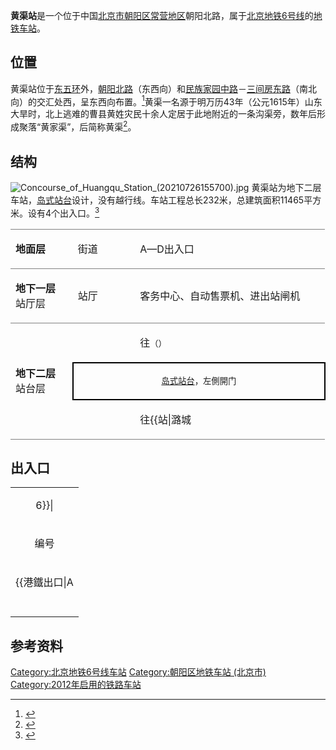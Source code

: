 {{NoteTA
|G1=Railway}}
{{Infobox station
|name = 黄渠
|eng_name = Huangqu
|linecolour = {{北京地铁颜色|6}}
|image = Platform of Huangqu Station (20210726155821).jpg
|caption = 黄渠站站台
|country = {{PRC}}
|borough = [[北京市|北京市]][[朝阳区_(北京市)|朝阳区]][[常营地区|常营地区]]
|address = [[朝阳北路|朝阳北路]]与黄渠东路交叉口东侧
|coordinates = {{Coord|39.923070|116.572637|type:railwaystation_region:CN-11_source:GoogleMaps|display=inline,title}}
|elevation = 
|operator = [[北京市地铁运营有限公司|北京市地铁运营有限公司]]
|lines = {{北京地铁线路名|6|SL}}
|distance = 
|platform = 1座[[岛式站台|岛式站台]]
|tracks = 2条
|connections = 公交站：常营路口西、地铁黄渠站
|structure = 地下车站
|hall = 整体式站厅
|depth = 
|levels = 
|interchange = 
|exits = 4個
|architect = 
|architectural_style = 
|colour = 灰黑色
|type = 
|status = 运营中
|code = 
|classification = 
|website = 
|built = 
|opened = 2012年12月30日
|pass_year = 
|passengers = 
|pass_system = 
|pass_rank = 
|mpassengers = 
|trains = 
|station_hours = 
|hours = 
|first = {{北京地铁线路名|6|S}}
:往{{北京地铁起讫站|6|L}}：05:02
:往{{北京地铁起讫站|6|R}}：06:08
|last = {{北京地铁线路名|6|S}}
:往{{北京地铁起讫站|6|L}}：23:13
:往{{北京地铁起讫站|6|R}}：23:25
:往{{站|草房}}：00:36
|adjacent = {{adjacent stations|system=北京地铁|line=6|left=褡裢坡|right=常营|note-left=1.238km|note-mid=距离[[金安桥站|金安桥]]36.902km|note-right=1.854km}}
|route_map = {{Routemap|inline=yes|map=
utSTRf\utSTRg~~ ~~{{rmr|Licon=U|{{stl|北京地铁|褡裢坡}}}}
utSTR+BSl\utSTR+BSr
utSTR+BSl\utSTR+BSr
utSTRf\utSTRg~~ ~~{{rmr|Licon=D|{{stl|北京地铁|常营}}}}
}}
}}
'''黄渠站'''是一个位于中国[[北京市|北京市]][[朝阳区_(北京市)|朝阳区]][[常营地区|常营地区]]朝阳北路，属于[[北京地铁|北京地铁]][[北京地铁6号线|6号线]]的[[地铁车站|地铁车站]]。

== 位置 ==
黄渠站位于[[北京五环路|东五环]]外，[[朝阳北路_(北京)|朝阳北路]]（东西向）和[[民族家园中路|民族家园中路]]－[[三间房东路|三间房东路]]（南北向）的交汇处西，呈东西向布置。<ref>{{cite web|url=http://www.bjghw.gov.cn/web/static/articles/catalog_14300/article_ff808081262b02de01262c2fa1a90005/ff808081262b02de01262c2fa1a90005.html|title=轨道交通6号线一期工程规划方案公告|date=2010-01-14|accessdate=2011-09-13|publisher=[[北京市规划委员会|北京市规划委员会]]|archive-url=https://web.archive.org/web/20101227055616/http://www.bjghw.gov.cn/web/static/articles/catalog_14300/article_ff808081262b02de01262c2fa1a90005/ff808081262b02de01262c2fa1a90005.html|archive-date=2010-12-27|dead-url=yes}}</ref>黄渠一名源于明万历43年（公元1615年）山东大旱时，北上逃难的曹县黄姓灾民十余人定居于此地附近的一条沟渠旁，数年后形成聚落“黄家渠”，后简称黄渠<ref name="hlp">{{Cite book|title=北京地铁站名掌故|last=户力平|publisher=东方出版社|year=2020|isbn=978-7-5207-1180-7|location=北京|pages=133}}</ref>。

== 结构 ==
[[File:Concourse_of_Huangqu_Station_(20210726155700).jpg|thumb]]
黄渠站为地下二层车站，[[岛式站台|岛式站台]]设计，没有越行线。车站工程总长232米，总建筑面积11465平方米。设有4个出入口。<ref>{{cite news|url=http://china.ynet.com/3.1/1102/16/5232908.html|title=地铁6号线1期黄渠站顺利封顶 建设将全面提速|date=2011-02-16|accessdate=2012-02-24}}{{Dead link|date=2020年4月 |bot=InternetArchiveBot |fix-attempted=yes }}</ref>
{|cellspacing=0 cellpadding=3
|style="border-top:solid 1px gray;border-bottom:solid 1px gray;" width=100|'''地面层'''
|style="border-top:solid 1px gray;border-bottom:solid 1px gray;" width=100|街道
|style="border-top:solid 1px gray;border-bottom:solid 1px gray;" width=350|A—D出入口
|-
|style="border-bottom:solid 1px gray;"|'''地下一层'''<br />站厅层
|style="border-bottom:solid 1px gray;"|站厅
|style="border-bottom:solid 1px gray;"|客务中心、自动售票机、进出站闸机
|-
|style="border-bottom:solid 1px gray;" rowspan=3|'''地下二层'''<br />站台层
|{{arrow|L}}
|{{北京地铁线路名|6|c}}往{{站|金安桥}}<small>（{{站|褡裢坡}}）</small>
|-
|style="border-right:solid 2px black;border-left:solid 2px black;border-top:solid 2px black;border-bottom:solid 2px black;" colspan=2|<center><small>[[岛式站台|岛式站台]]，左側開门</small></center>
|-
|style="border-bottom:solid 1px gray;"|{{arrow|R}}
|style="border-bottom:solid 1px gray;"|{{北京地铁线路名|6|c}}往{{站|潞城||北京市}}<small>（{{站|常营}}）</small>
|}

== 出入口 ==
{| class="wikitable"
| colspan="5" align="center" bgcolor={{北京地铁颜色|6}}|
|-
! 编号
! 指示
! 建议前往的目的地
! 照片
! 无障碍设施
|-
|{{港鐵出口|A||附=升}}
|朝阳北路，黄渠东路
|
|[[File:Exit_A_of_Huangqu_Station_(20210726154602).jpg|150px]]
|[[File:Exit_A_lift_of_Huangqu_Station_(20210726154629).jpg|150px]]
|-
|{{港鐵出口|B}}
|朝阳北路
|
|[[File:Exit_B_of_Huangqu_Station_(20210726154826).jpg|150px]]
|{{n/a}}
|-
|{{港鐵出口|C|附=升}}
|朝阳北路
|
|[[File:Exit_C_of_Huangqu_Station_(20210726154954).jpg|150px]]
|[[File:Exit_C_lift_of_Huangqu_Station_(20210726155025).jpg|150px]]
|-
|{{港鐵出口|D}}
|朝阳北路
|
|[[File:Exit_D_of_Huangqu_Station_(20210726155159).jpg|150px]]
|{{n/a}}
|-
| bgcolor="#EEEEEE" colspan=5 | {{港鐵出口|註=升}}
|}

== 参考资料 ==
{{reflist}}

{{北京地铁6号线}}

[[Category:北京地铁6号线车站|Category:北京地铁6号线车站]]
[[Category:朝阳区地铁车站_(北京市)|Category:朝阳区地铁车站 (北京市)]]
[[Category:2012年启用的铁路车站|Category:2012年启用的铁路车站]]